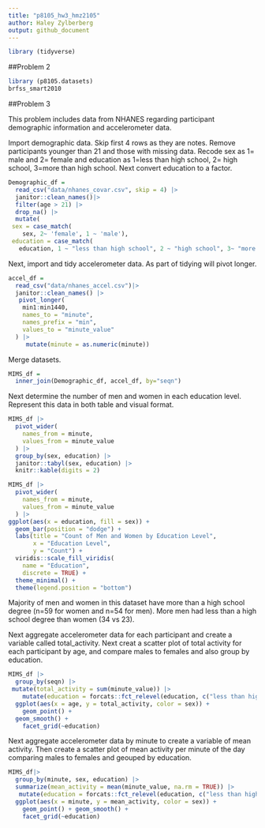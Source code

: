 ```yaml
---
title: "p8105_hw3_hmz2105"
author: Haley Zylberberg
output: github_document
---
```


```r
library (tidyverse)
```

##Problem 2

```r
library (p8105.datasets)
brfss_smart2010
```


##Problem 3

This problem includes data from NHANES regarding participant demographic information and accelerometer data.

Import demographic data. Skip first 4 rows as they are notes. Remove participants younger than 21 and those with missing data. Recode sex as 1= male and 2= female and education as 1=less than high school, 2= high school, 3=more than high school. Next convert education to a factor.

```r
Demographic_df = 
  read_csv("data/nhanes_covar.csv", skip = 4) |> 
  janitor::clean_names()|>
  filter(age > 21) |>
  drop_na() |>
  mutate(
 sex = case_match(
    sex, 2~ 'female', 1 ~ 'male'),
 education = case_match(
   education, 1 ~ "less than high school", 2 ~ "high school", 3~ "more than high school")) |> mutate (education = as.factor(education))
```

Next, import and tidy accelerometer data. As part of tidying will pivot longer.

```r
accel_df = 
  read_csv("data/nhanes_accel.csv")|> 
  janitor::clean_names() |>
   pivot_longer(
    min1:min1440,
    names_to = "minute",
    names_prefix = "min",
    values_to = "minute_value"
  ) |>
     mutate(minute = as.numeric(minute))

```

Merge datasets.

```r
MIMS_df = 
  inner_join(Demographic_df, accel_df, by="seqn")
```

Next determine the number of men and women in each education level. Represent this data in both table and visual format.

```r
MIMS_df |> 
  pivot_wider(
    names_from = minute,
    values_from = minute_value
  ) |>
  group_by(sex, education) |> 
  janitor::tabyl(sex, education) |> 
  knitr::kable(digits = 2)

MIMS_df |> 
  pivot_wider(
    names_from = minute,
    values_from = minute_value
  ) |>
ggplot(aes(x = education, fill = sex)) +
  geom_bar(position = "dodge") +
  labs(title = "Count of Men and Women by Education Level",
       x = "Education Level",
       y = "Count") +
  viridis::scale_fill_viridis(
    name = "Education", 
    discrete = TRUE) + 
  theme_minimal() + 
  theme(legend.position = "bottom")
```

Majority of men and women in this dataset have more than a high school degree (n=59 for women and n=54 for men). More men had less than a high school degree than women (34 vs 23).

Next aggregate accelerometer data for each participant and create a variable called total_activity. Next creat a scatter plot of total activity for each participant by age, and compare males to females and also group by education.

```r
MIMS_df |> 
  group_by(seqn) |>
 mutate(total_activity = sum(minute_value)) |>
    mutate(education = forcats::fct_relevel(education, c("less than high school", "high school", "more than high school"))) |> 
  ggplot(aes(x = age, y = total_activity, color = sex)) +
    geom_point() +
  geom_smooth() + 
    facet_grid(~education)
```

Next aggregate accelerometer data by minute to create a variable of mean activity. Then create a scatter plot of mean activity per minute of the day comparing males to females and geouped by education.

```r
MIMS_df|>
  group_by(minute, sex, education) |>
  summarize(mean_activity = mean(minute_value, na.rm = TRUE)) |>
   mutate(education = forcats::fct_relevel(education, c("less than high school", "high school", "more than high school"))) |>
  ggplot(aes(x = minute, y = mean_activity, color = sex)) +
    geom_point() + geom_smooth() + 
    facet_grid(~education)

```

